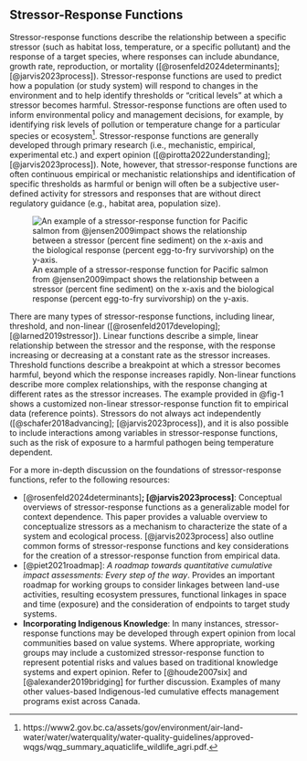 ## Stressor-Response Functions

Stressor-response functions describe the relationship between a specific stressor (such as habitat loss, temperature, or a specific pollutant) and the response of a target species, where responses can include abundance, growth rate, reproduction, or mortality ([@rosenfeld2024determinants]; [@jarvis2023process]). Stressor-response functions are used to predict how a population (or study system) will respond to changes in the environment and to help identify thresholds or "critical levels" at which a stressor becomes harmful. Stressor-response functions are often used to inform environmental policy and management decisions, for example, by identifying risk levels of pollution or temperature change for a particular species or ecosystem[^02_stressor_response-1]. Stressor-response functions are generally developed through primary research (i.e., mechanistic, empirical, experimental etc.) and expert opinion ([@pirotta2022understanding]; [@jarvis2023process]). Note, however, that stressor-response functions are often continuous empirical or mechanistic relationships and identification of specific thresholds as harmful or benign will often be a subjective user-defined activity for stressors and responses that are without direct regulatory guidance (e.g., habitat area, population size).

[^02_stressor_response-1]: https://www2.gov.bc.ca/assets/gov/environment/air-land-water/water/waterquality/water-quality-guidelines/approved-wqgs/wqg_summary_aquaticlife_wildlife_agri.pdf.

![An example of a stressor-response function for Pacific salmon from @jensen2009impact shows the relationship between a stressor (percent fine sediment) on the x-axis and the biological response (percent egg-to-fry survivorship) on the y-axis.](images/image005.png){#fig-1}

There are many types of stressor-response functions, including linear, threshold, and non-linear ([@rosenfeld2017developing]; [@larned2019stressor]). Linear functions describe a simple, linear relationship between the stressor and the response, with the response increasing or decreasing at a constant rate as the stressor increases. Threshold functions describe a breakpoint at which a stressor becomes harmful, beyond which the response increases rapidly. Non-linear functions describe more complex relationships, with the response changing at different rates as the stressor increases. The example provided in @fig-1 shows a customized non-linear stressor-response function fit to empirical data (reference points). Stressors do not always act independently ([@schafer2018advancing]; [@jarvis2023process]), and it is also possible to include interactions among variables in stressor-response functions, such as the risk of exposure to a harmful pathogen being temperature dependent.

For a more in-depth discussion on the foundations of stressor-response functions, refer to the following resources:

-   [@rosenfeld2024determinants]**; [@jarvis2023process]**: Conceptual overviews of stressor-response functions as a generalizable model for context dependence. This paper provides a valuable overview to conceptualize stressors as a mechanism to characterize the state of a system and ecological process. [@jarvis2023process] also outline common forms of stressor-response functions and key considerations for the creation of a stressor-response function from empirical data.
-   [@piet2021roadmap]: *A roadmap towards quantitative cumulative impact assessments: Every step of the way*. Provides an important roadmap for working groups to consider linkages between land-use activities, resulting ecosystem pressures, functional linkages in space and time (exposure) and the consideration of endpoints to target study systems.
-   **Incorporating Indigenous Knowledge**: In many instances, stressor-response functions may be developed through expert opinion from local communities based on value systems. Where appropriate, working groups may include a customized stressor-response function to represent potential risks and values based on traditional knowledge systems and expert opinion. Refer to [@houde2007six] and [@alexander2019bridging] for further discussion. Examples of many other values-based Indigenous-led cumulative effects management programs exist across Canada.
